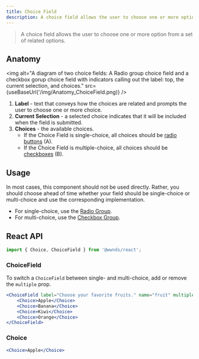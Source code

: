 ```yaml
---
title: Choice Field
description: A choice field allows the user to choose one or more option from a set of related options.
---
```



> A choice field allows the user to choose one or more option from a set of related options.

## Anatomy

<img
	alt="A diagram of two choice fields: A Radio group choice field and a checkbox gorup choice field with indicators calling out the label: top, the current selection, and choices."
	src={useBaseUrl('/img/Anatomy_ChoiceField.png)}
/>

1. **Label** - text that conveys how the choices are related and prompts the user to choose one or more choice.
1. **Current Selection** - a selected choice indicates that it will be included when the field is submitted.
1. **Choices** - the available choices.
	- If the Choice Field is single-choice, all choices should be [radio buttons](radio-group#radio-button) (A).
	- If the Choice Field is multiple-choice, all choices should be [checkboxes](checkbox#checkbox) (B).

## Usage
In most cases, this component should not be used directly.
Rather, you should choose ahead of time whether your field should be single-choice or multi-choice and use the corresponding implementation.

- For single-choice, use the [Radio Group](radio-group#radio-group).
- For multi-choice, use the [Checkbox Group](checkbox#checkbox-group).

## React API

```js
import { Choice, ChoiceField } from '@wwnds/react';
```

### ChoiceField

To switch a `ChoiceField` between single- and multi-choice, add or remove the `multiple` prop.

```jsx live
<ChoiceField label="Choose your favorite fruits." name="fruit" multiple>
	<Choice>Apple</Choice>
	<Choice>Banana</Choice>
	<Choice>Kiwi</Choice>
	<Choice>Orange</Choice>
</ChoiceField>
```

<PropsTable from={ChoiceField} />

### Choice

```jsx live
<Choice>Apple</Choice>
```

<PropsTable from={Choice} />
